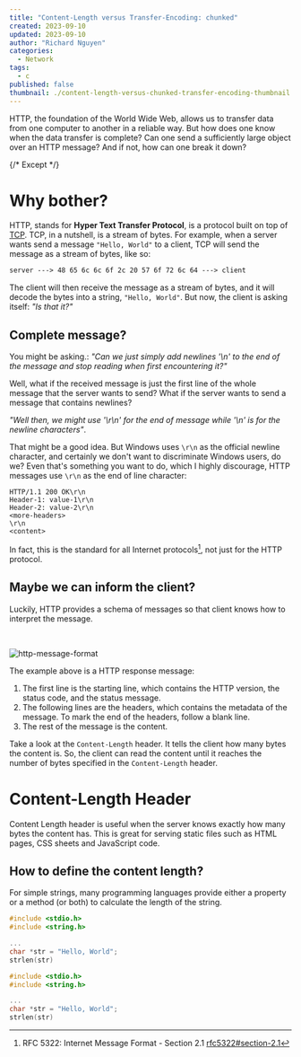 ```yaml
---
title: "Content-Length versus Transfer-Encoding: chunked"
created: 2023-09-10
updated: 2023-09-10
author: "Richard Nguyen"
categories:
  - Network
tags:
  - c
published: false
thumbnail: ./content-length-versus-chunked-transfer-encoding-thumbnail.png
---
```


HTTP, the foundation of the World Wide Web, allows us to transfer data from one computer to another in a reliable way. But how does one know when the data transfer is complete? Can one send a sufficiently large object over an HTTP message? And if not, how can one break it down?

{/* Except */}

# Why bother?

HTTP, stands for **Hyper Text Transfer Protocol**, is a protocol built on top of [TCP](https://en.wikipedia.org/wiki/Transmission_Control_Protocol). TCP, in a nutshell, is a stream of bytes. For example, when a server wants send a message `"Hello, World"` to a client, TCP will send the message as a stream of bytes, like so:

```txt showWindowBar="false" showLineNumber="false"
server ---> 48 65 6c 6c 6f 2c 20 57 6f 72 6c 64 ---> client
```

The client will then receive the message as a stream of bytes, and it will decode the bytes into a string, `"Hello, World"`. But now, the client is asking itself: _"Is that it?"_

## Complete message?

You might be asking.: _"Can we just simply add newlines '\n' to the end of the message and stop reading when first encountering it?"_

Well, what if the received message is just the first line of the whole message that the server wants to send? What if the server wants to send a message that contains newlines?

_"Well then, we might use '\r\n' for the end of message while '\n' is for the newline characters"_.

That might be a good idea. But Windows uses `\r\n` as the official newline character, and certainly we don't want to discriminate Windows users, do we? Even that's something you want to do, which I highly discourage, HTTP messages use `\r\n` as the end of line character:

```http showWindowBar="false"
HTTP/1.1 200 OK\r\n
Header-1: value-1\r\n
Header-2: value-2\r\n
<more-headers>
\r\n
<content>
```

In fact, this is the standard for all Internet protocols[^1], not just for the HTTP protocol.

## Maybe we can inform the client?

Luckily, HTTP provides a schema of messages so that client knows how to interpret the message.

<br />

![http-message-format](http-message-format.png "HTTP Message Format")

The example above is a HTTP response message:

1. The first line is the starting line, which contains the HTTP version, the status code, and the status message.
2. The following lines are the headers, which contains the metadata of the message. To mark the end of the headers, follow a blank line.
3. The rest of the message is the content.

Take a look at the `Content-Length` header. It tells the client how many bytes the content is. So, the client can read the content until it reaches the number of bytes specified in the `Content-Length` header.

# Content-Length Header

Content Length header is useful when the server knows exactly how many bytes the content has. This is great for serving static files such as HTML pages, CSS sheets and JavaScript code.

## How to define the content length?

For simple strings, many programming languages provide either a property or a method (or both) to calculate the length of the string.

<CodeSwitcher>

```c title="strlen.c" tab=1
#include <stdio.h>
#include <string.h>

...
char *str = "Hello, World";
strlen(str)
```

```c title="strlen.c" tab=1
#include <stdio.h>
#include <string.h>

...
char *str = "Hello, World";
strlen(str)
```

</CodeSwitcher>

[^1]: RFC 5322: Internet Message Format - Section 2.1 [rfc5322#section-2.1](https://datatracker.ietf.org/doc/html/rfc5322#section-2.1)
